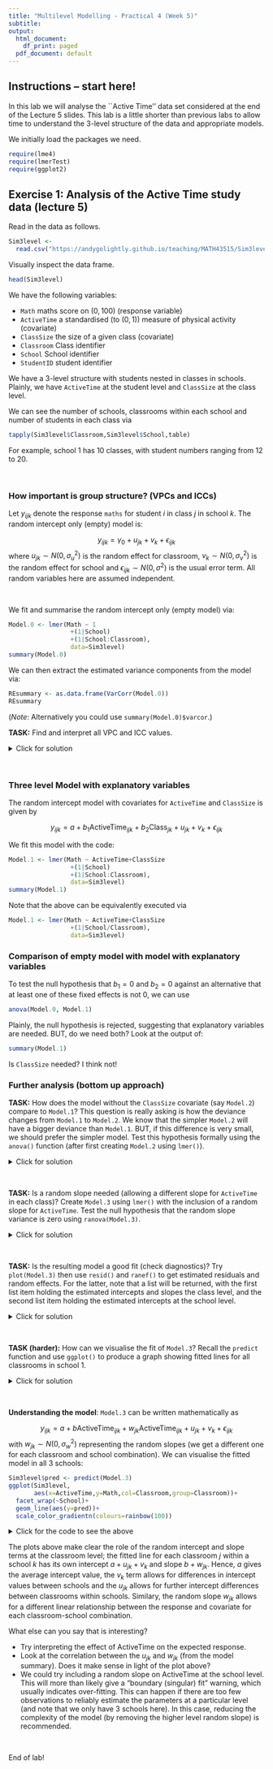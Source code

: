 ```yaml
---
title: "Multilevel Modelling - Practical 4 (Week 5)"
subtitle:
output:
  html_document:
    df_print: paged
  pdf_document: default
---
```


## Instructions -- start here!

In this lab we will analyse the ``Active Time'' data set considered at the end of the Lecture 5 slides. This lab is a little shorter than previous labs to allow time to understand the 3-level structure of the data and appropriate models. 

We initially load the packages we need.

```r
require(lme4)
require(lmerTest)
require(ggplot2)
```

## Exercise 1: Analysis of the Active Time study data (lecture 5)
 
Read in the data as follows. 
 
```r
Sim3level <- 
  read.csv("https://andygolightly.github.io/teaching/MATH43515/Sim3level.csv")
```

Visually inspect the data frame. 
```r
head(Sim3level)
```

We have the following variables:

* `Math` maths score on $(0,100)$ (response variable)
* `ActiveTime` a standardised (to $(0,1)$) measure of physical activity (covariate)
* `ClassSize` the size of a given class (covariate)
* `Classroom` Class identifier
* `School` School identifier
* `StudentID` student identifier 

We have a 3-level structure with students nested in classes in schools. Plainly, we have `ActiveTime` at the student level and `ClassSize` at the class level.

We can see the number of schools, classrooms within each school and number of students in each class via

```r
tapply(Sim3level$Classroom,Sim3level$School,table)
```
For example, school 1 has 10 classes, with student numbers ranging from 12 to 20.

$~$

### How important is group structure? (VPCs and ICCs)

Let $y_{ijk}$ denote the response `maths` for student $i$ in class $j$ in school $k$. The random intercept only (empty) model is:

$$y_{ijk} = \gamma_0 +u_{jk}+v_k+\epsilon_{ijk}$$
where $u_{jk}\sim N(0,\sigma^2_u)$ is the random effect for classroom, $v_k\sim N(0,\sigma^2_v)$ is the random effect for school and $\epsilon_{ijk}\sim N(0,\sigma^2)$ is the usual error term. All random variables here are assumed independent.

$~$

We fit and summarise the random intercept only (empty model) via:

```r
Model.0 <- lmer(Math ~ 1
                 +(1|School)
                 +(1|School:Classroom),  
                 data=Sim3level)
summary(Model.0)
```

We can then extract the estimated variance components from the model via:

```r
REsummary <- as.data.frame(VarCorr(Model.0))
REsummary
```

(*Note*:  Alternatively you could use `summary(Model.0)$varcor`.)

**TASK:** Find and interpret all VPC and ICC values.

<details><summary>Click for solution</summary>

VPC estimates 

```r
sig <- REsummary$vcov[3]  #Residual variance
sigv <- REsummary$vcov[2] #RE variance for school
sigu <- REsummary$vcov[1] #RE variance for class
totalvar <- sum(REsummary$vcov) #total variance
vpc.school <- sigv/totalvar 

vpc.class <- sigu/totalvar 
vpc.school
vpc.class
``` 
 
ICC estimates
 
```r
icc.school <- sigv/totalvar 

icc.class <- (sigu+sigv)/totalvar 
 
icc.school
icc.class
```
We have 26% response variation at the class level and 53% at the school level. Variability between schools is more than between classes. The ICC for class is 79% i.e. very large! Recall that this gives the correlation between two students in the same classroom in the same school. This correlation is largely "driven" by the school level ICC (53%) which is the correlation between two students in the same school but different classrooms. 
</details>

$~$

### Three level Model with explanatory variables

The random intercept model with covariates for `ActiveTime` and `ClassSize` is given by

$$y_{ijk}=a+b_{1}\text{ActiveTime}_{ijk}+b_2\text{Class}_{jk}+u_{jk}+v_{k}+\epsilon_{ijk}$$

We fit this model with the code:

```r
Model.1 <- lmer(Math ~ ActiveTime+ClassSize
                 +(1|School)
                 +(1|School:Classroom),  
                 data=Sim3level)
summary(Model.1)
```

Note that the above can be equivalently executed via

```r
Model.1 <- lmer(Math ~ ActiveTime+ClassSize
                 +(1|School/Classroom),  
                 data=Sim3level)
```

### Comparison of empty model with model with explanatory variables

To test the null hypothesis that $b_1=0$ and $b_{2}=0$ against an alternative that at least one of these fixed effects is not 0, we can use 
```r
anova(Model.0, Model.1)
```
Plainly, the null hypothesis is rejected, suggesting that explanatory variables are needed. BUT, do we need both? Look at the output of:
```r
summary(Model.1)
```
Is `ClassSize` needed? I think not!

### Further analysis (bottom up approach)

**TASK:** How does the model without the `ClassSize` covariate (say `Model.2`)  compare to `Model.1`?  This question is really asking is how the deviance changes from `Model.1` to `Model.2`. We know that the simpler `Model.2` will have a bigger deviance than `Model.1`. BUT, if this difference is very small, we should prefer the simpler model. Test this hypothesis formally using the `anova()` function (after first creating `Model.2` using `lmer()`).

<details><summary>Click for solution</summary>
Remove `ClassSize` and refit:

```r
Model.2 <- lmer(Math ~ ActiveTime
                 +(1|School/Classroom),  
                 data=Sim3level)
summary(Model.2)
```
Now compare models with and without the `ClassSize` fixed effect:

```r
anova(Model.2, Model.1)
```
The change in deviance is tiny! We have insufficient evidence against the null hypothesis that the fixed effect for `ClassSize` is zero. We therefore retain the null and conclude that `ClassSize` is not needed. 
</details>

$~$

**TASK:** Is a random slope needed (allowing a different slope for `ActiveTime` in each class)? Create `Model.3` using `lmer()` with the inclusion of a random slope for `ActiveTime`. Test the null hypothesis that the random slope variance is zero using `ranova(Model.3)`.  

<details><summary>Click for solution</summary>
Now let's add a random slope for `ActiveTime`:
```r
Model.3 <- lmer(Math ~ ActiveTime
                 +(1|School)
                 +(1+ActiveTime|School:Classroom),  
                 data=Sim3level)
```
Now test to see if the random slope variance can be assumed zero or not:
```r
ranova(Model.3)
```
which suggests that the random slope is needed. 
</details>

$~$

**TASK:** Is the resulting model a good fit (check diagnostics)? Try `plot(Model.3)` then use `resid()` and `ranef()` to get estimated residuals and random effects. For the latter, note that a list will be returned, with the first list item holding the estimated intercepts and slopes  the class level, and the second list item holding the estimated intercepts at the school level. 

<details><summary>Click for solution</summary>
Diagnostics:

```r
plot(Model.3)
qqnorm(resid(Model.3))
qqline(resid(Model.3))
```
```r
qqnorm(ranef(Model.3)[[1]][,1])
qqline(ranef(Model.3)[[1]][,1])
qqnorm(ranef(Model.3)[[1]][,2])
qqline(ranef(Model.3)[[1]][,2])

#qqnorm(ranef(Model.3)[[2]][,1])
#qqline(ranef(Model.3)[[2]][,1]) #Omit as only 3 schools!
```

I think the fit looks reasonable - why?
</details>

$~$

**TASK (harder):** How can we visualise the fit of `Model.3`? Recall the `predict` function and use `ggplot()` to produce a graph showing fitted lines for all classrooms in school 1. 

<details><summary>Click for solution</summary>
```r
Sim3level$pred <- predict(Model.3)
ggplot(Sim3level[Sim3level$School=="Sch1",],
       aes(x=ActiveTime,y=Math,col=Classroom,group=Classroom))+
  geom_line(aes(y=pred))+
  scale_color_gradientn(colours=rainbow(100))
```
</details>

$~$

**Understanding the model**: `Model.3` can be written mathematically as

$$y_{ijk}=a+b\text{ActiveTime}_{ijk}+w_{jk}\text{ActiveTime}_{ijk}+u_{jk}+v_{k}+\epsilon_{ijk}$$
with $w_{jk}\sim N(0,\sigma^2_w)$ representing the random slopes (we get a different one for each classroom and school combination). We can visualise the fitted model in all 3 schools:

```r
Sim3level$pred <- predict(Model.3)
ggplot(Sim3level,
       aes(x=ActiveTime,y=Math,col=Classroom,group=Classroom))+
  facet_wrap(~School)+
  geom_line(aes(y=pred))+
  scale_color_gradientn(colours=rainbow(100))
```

<details><summary>Click for the code to see the above</summary>
```r
Sim3level$pred <- predict(Model.3)
ggplot(Sim3level,
       aes(x=ActiveTime,y=Math,col=Classroom,group=Classroom))+
  facet_wrap(~School)+
  geom_line(aes(y=pred))+
  scale_color_gradientn(colours=rainbow(100))
```
</details>

The plots above make clear the role of the random intercept and slope terms at the classroom level; the fitted line for each classroom $j$ within a school $k$ has its own intercept $a+u_{jk}+v_{k}$ and slope $b+w_{jk}$. Hence, $a$ gives the average intercept value, the $v_{k}$ term allows for differences in intercept values between schools and the $u_{jk}$ allows for further intercept differences between classrooms within schools. Similary, the random slope $w_{jk}$ allows for a different linear relationship between the response and covariate for each classroom-school combination. 

What else can you say that is interesting?

  * Try interpreting the effect of $\text{ActiveTime}$ on the expected response.
  * Look at the correlation between the $u_{jk}$ and $w_{jk}$ (from the model summary). Does it make sense in light of the plot above? 
  * We could try including a random slope on $\text{ActiveTime}$ at the school level. This will more than likely give a "boundary (singular) fit" warning, which usually indicates over-fitting. This can happen if there are too few observations to reliably estimate the parameters at a particular level (and note that we only have 3 schools here). In this case, reducing the complexity of the model (by removing the higher level random slope) is recommended.

$~$

End of lab!
